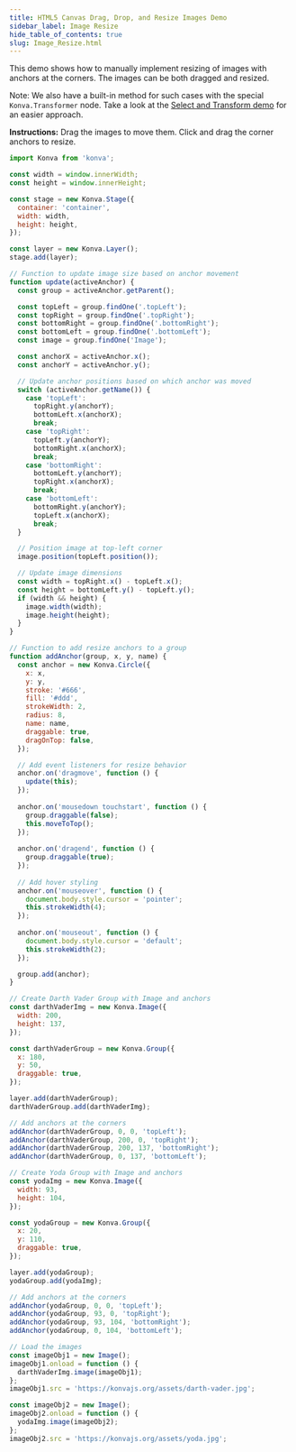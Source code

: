 ```yaml
---
title: HTML5 Canvas Drag, Drop, and Resize Images Demo
sidebar_label: Image Resize
hide_table_of_contents: true
slug: Image_Resize.html
---
```


This demo shows how to manually implement resizing of images with anchors at the corners. The images can be both dragged and resized.

Note: We also have a built-in method for such cases with the special `Konva.Transformer` node. Take a look at the [Select and Transform demo](/docs/select_and_transform/Basic_demo.html) for an easier approach.

**Instructions:** Drag the images to move them. Click and drag the corner anchors to resize.


```js live vanilla
import Konva from 'konva';

const width = window.innerWidth;
const height = window.innerHeight;

const stage = new Konva.Stage({
  container: 'container',
  width: width,
  height: height,
});

const layer = new Konva.Layer();
stage.add(layer);

// Function to update image size based on anchor movement
function update(activeAnchor) {
  const group = activeAnchor.getParent();

  const topLeft = group.findOne('.topLeft');
  const topRight = group.findOne('.topRight');
  const bottomRight = group.findOne('.bottomRight');
  const bottomLeft = group.findOne('.bottomLeft');
  const image = group.findOne('Image');

  const anchorX = activeAnchor.x();
  const anchorY = activeAnchor.y();

  // Update anchor positions based on which anchor was moved
  switch (activeAnchor.getName()) {
    case 'topLeft':
      topRight.y(anchorY);
      bottomLeft.x(anchorX);
      break;
    case 'topRight':
      topLeft.y(anchorY);
      bottomRight.x(anchorX);
      break;
    case 'bottomRight':
      bottomLeft.y(anchorY);
      topRight.x(anchorX);
      break;
    case 'bottomLeft':
      bottomRight.y(anchorY);
      topLeft.x(anchorX);
      break;
  }

  // Position image at top-left corner
  image.position(topLeft.position());

  // Update image dimensions
  const width = topRight.x() - topLeft.x();
  const height = bottomLeft.y() - topLeft.y();
  if (width && height) {
    image.width(width);
    image.height(height);
  }
}

// Function to add resize anchors to a group
function addAnchor(group, x, y, name) {
  const anchor = new Konva.Circle({
    x: x,
    y: y,
    stroke: '#666',
    fill: '#ddd',
    strokeWidth: 2,
    radius: 8,
    name: name,
    draggable: true,
    dragOnTop: false,
  });

  // Add event listeners for resize behavior
  anchor.on('dragmove', function () {
    update(this);
  });
  
  anchor.on('mousedown touchstart', function () {
    group.draggable(false);
    this.moveToTop();
  });
  
  anchor.on('dragend', function () {
    group.draggable(true);
  });
  
  // Add hover styling
  anchor.on('mouseover', function () {
    document.body.style.cursor = 'pointer';
    this.strokeWidth(4);
  });
  
  anchor.on('mouseout', function () {
    document.body.style.cursor = 'default';
    this.strokeWidth(2);
  });

  group.add(anchor);
}

// Create Darth Vader Group with Image and anchors
const darthVaderImg = new Konva.Image({
  width: 200,
  height: 137,
});

const darthVaderGroup = new Konva.Group({
  x: 180,
  y: 50,
  draggable: true,
});

layer.add(darthVaderGroup);
darthVaderGroup.add(darthVaderImg);

// Add anchors at the corners
addAnchor(darthVaderGroup, 0, 0, 'topLeft');
addAnchor(darthVaderGroup, 200, 0, 'topRight');
addAnchor(darthVaderGroup, 200, 137, 'bottomRight');
addAnchor(darthVaderGroup, 0, 137, 'bottomLeft');

// Create Yoda Group with Image and anchors
const yodaImg = new Konva.Image({
  width: 93,
  height: 104,
});

const yodaGroup = new Konva.Group({
  x: 20,
  y: 110,
  draggable: true,
});

layer.add(yodaGroup);
yodaGroup.add(yodaImg);

// Add anchors at the corners
addAnchor(yodaGroup, 0, 0, 'topLeft');
addAnchor(yodaGroup, 93, 0, 'topRight');
addAnchor(yodaGroup, 93, 104, 'bottomRight');
addAnchor(yodaGroup, 0, 104, 'bottomLeft');

// Load the images
const imageObj1 = new Image();
imageObj1.onload = function () {
  darthVaderImg.image(imageObj1);
};
imageObj1.src = 'https://konvajs.org/assets/darth-vader.jpg';

const imageObj2 = new Image();
imageObj2.onload = function () {
  yodaImg.image(imageObj2);
};
imageObj2.src = 'https://konvajs.org/assets/yoda.jpg';
```
  